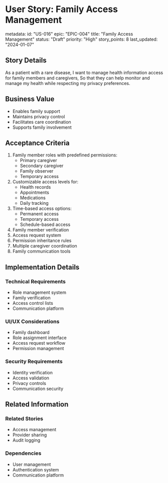 # User Story: Family Access Management

metadata:
  id: "US-016"
  epic: "EPIC-004"
  title: "Family Access Management"
  status: "Draft"
  priority: "High"
  story_points: 8
  last_updated: "2024-01-07"

## Story Details
As a patient with a rare disease,
I want to manage health information access for family members and caregivers,
So that they can help monitor and manage my health while respecting my privacy preferences.

## Business Value
- Enables family support
- Maintains privacy control
- Facilitates care coordination
- Supports family involvement

## Acceptance Criteria
1. Family member roles with predefined permissions:
   - Primary caregiver
   - Secondary caregiver
   - Family observer
   - Temporary access
2. Customizable access levels for:
   - Health records
   - Appointments
   - Medications
   - Daily tracking
3. Time-based access options:
   - Permanent access
   - Temporary access
   - Schedule-based access
4. Family member verification
5. Access request system
6. Permission inheritance rules
7. Multiple caregiver coordination
8. Family communication tools

## Implementation Details
### Technical Requirements
- Role management system
- Family verification
- Access control lists
- Communication platform

### UI/UX Considerations
- Family dashboard
- Role assignment interface
- Access request workflow
- Permission management

### Security Requirements
- Identity verification
- Access validation
- Privacy controls
- Communication security

## Related Information
### Related Stories
- Access management
- Provider sharing
- Audit logging

### Dependencies
- User management
- Authentication system
- Communication platform
